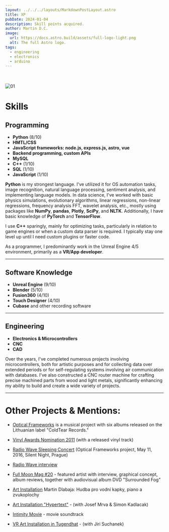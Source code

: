 ```yaml
---
layout: ../../../layouts/MarkdownPostLayout.astro
title: XP
pubDate: 2024-01-04
description: Skill points acquired.
author: Martin D.C.
image:
  url: https://docs.astro.build/assets/full-logo-light.png
  alt: The full Astro logo.
tags:
  - engineering
  - electronics
  - arduino
---
```

<br/><br/>
![01](a1.jpg)

# Skills

## Programming
- **Python** (8/10)
- **HMTL/CSS**
- **JavaScript frameworks: node.js, express.js, astro, vue**
- **Backend programming, custom APIs**
- **MySQL**
- **C++** (1/10)
- **SQL** (1/10)
- **JavaScript** (1/10)

**Python** is my strongest language. I've utilized it for OS automation tasks, image recognition, natural language processing, sentiment analysis, and implementing language models. In data science, I've worked with basic physics simulations, evolutionary algorithms, linear regressions, non-linear regressions, frequency analysis FFT, wavelet analysis, etc., mostly using packages like **NumPy**, **pandas**, **Plotly**, **SciPy**, and **NLTK**. Additionally, I have basic knowledge of **PyTorch** and **TensorFlow**.

I use **C++** sparingly, mainly for optimizing tasks, particularly in relation to game engines or when a custom data parser is required. I typically stay one level up until I need custom plugins or faster code.

As a programmer, I predominantly work in the Unreal Engine 4/5 environment, primarily as a **VR/App developer**.

---

## Software Knowledge

- **Unreal Engine** (9/10)
- **Blender** (5/10)
- **Fusion360** (4/10)
- **Touch Designer** (4/10)
- **Cubase** and other recording software

---

## Engineering

- **Electronics & Microcontrollers**
- **CNC**
- **CAD**

Over the years, I've completed numerous projects involving microcontrollers, both for artistic purposes and for collecting data over extended periods or for self-regulating systems involving air communication with databases. I've also constructed a CNC router machine for crafting precise machined parts from wood and light metals, significantly enhancing my ability to build and create a wide variety of projects.

---

# Other Projects & Mentions:

- [Optical Frameworks](https://coldtearrecords.bandcamp.com/music) is a musical project with six albums released on the Lithuanian label "ColdTear Records."

- [Vinyl Awards Nomination 2011](http://vinyla.cz/cena/optical-frameworks/) (with a released vinyl track)

- [Radio Wave Sleeping Concert](https://www.fullmoonzine.cz/novinky/analogove-usinani-silent-night-poseste) (Optical Frameworks project, May 11, 2016, Silent Night, Prague)

- [Radio Wave interview](https://wave.rozhlas.cz/optical-frameworks-hostem-poradu-wavetroniq-5266764)

- [Full Moon Mag #20](https://www.fullmoonzine.cz/full-moon-20-vanocni-idylka-s-davidem-lynchem) - featured artist with interview, graphical concept, album reviews, together with audiovisual album DVD "Surrounded Fog"

- [Art Installation](https://www.artmap.cz/martin-dlabaja-hudba-pro-vodni-kapky-piano-a-zvukoplochy-0/) Martin Dlabaja: Hudba pro vodní kapky, piano a zvukoplochy

- [Art Installation "Hypertext"](https://www.artmap.cz/hypertext-0/) - (with Josef Mrva & Simon Kadlacak)

- [Intimity Movie](https://www.csfd.cz/film/366040-intimity/) - movie soundtrack

- [VR Art Installation in Tugendhat](https://www.artmap.cz/intepretace-5-archipartitura/) - (with Jiri Suchanek)

